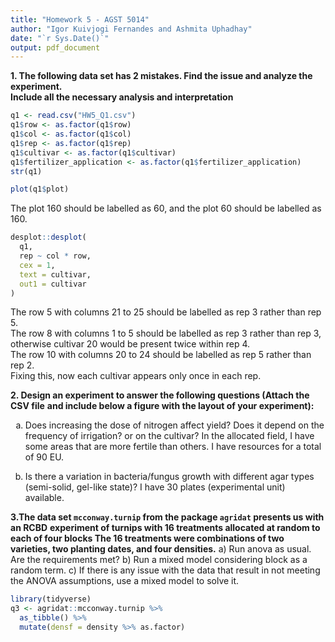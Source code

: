 ```yaml
---
title: "Homework 5 - AGST 5014"
author: "Igor Kuivjogi Fernandes and Ashmita Uphadhay"
date: "`r Sys.Date()`"
output: pdf_document
---
```



__1.	The following data set has 2 mistakes. Find the issue and analyze the experiment.__  
__Include all the necessary analysis and interpretation__
```r
q1 <- read.csv("HW5_Q1.csv")
q1$row <- as.factor(q1$row)
q1$col <- as.factor(q1$col)
q1$rep <- as.factor(q1$rep)
q1$cultivar <- as.factor(q1$cultivar)
q1$fertilizer_application <- as.factor(q1$fertilizer_application)
str(q1)
```


```r
plot(q1$plot)
```

The plot 160 should be labelled as 60, and the plot 60 should be labelled as 160.   

```r
desplot::desplot(
  q1,
  rep ~ col * row,
  cex = 1,
  text = cultivar,
  out1 = cultivar
)
```

The row 5 with columns 21 to 25 should be labelled as rep 3 rather than rep 5.     
The row 8 with columns 1 to 5 should be labelled as rep 3 rather than rep 3, otherwise cultivar 20 would be present twice within rep 4.    
The row 10 with columns 20 to 24 should be labelled as rep 5 rather than rep 2.   
Fixing this, now each cultivar appears only once in each rep.   

__2.	Design an experiment to answer the following questions (Attach the CSV file__
__and include below a figure with the layout of your experiment):__  

a) Does increasing the dose of nitrogen affect yield? Does it depend on the 
frequency of irrigation? or on the cultivar? In the allocated field, I have some areas
that are more fertile than others. I have resources for a total of 90 EU.  

b) Is there a variation in bacteria/fungus growth with different agar types 
(semi-solid, gel-like state)? I have 30 plates (experimental unit) available.

__3.The data set `mcconway.turnip` from the package `agridat` presents us with an RCBD__
__experiment of turnips with 16 treatments allocated at random to each of four blocks __
__The 16 treatments were combinations of two varieties, two planting dates, and four densities.__
a) Run anova as usual. Are the requirements met?
b) Run a mixed model considering block as a random term. 
c) If there is any issue with the data that result in not meeting the ANOVA 
assumptions, use a mixed model to solve it.

```r
library(tidyverse)
q3 <- agridat::mcconway.turnip %>%
  as_tibble() %>%
  mutate(densf = density %>% as.factor)
```

